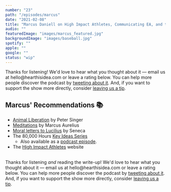 ```yaml
---
number: "23"
path: "/episodes/marcus"
date: "2021-02-08"
title: "Marcus Daniell on High Impact Athletes, Communicating EA, and the Purpose of Sport"
audio: ""
featuredImage: "images/marcus_featured.jpg"
backgroundImage: "images/baseball.jpg"
spotify: ""
apple: ""
google: ""
status: "wip"
---
```




<div class='aside'>
<div>
Thanks for listening! We'd love to hear what you thought about it — email us at hello@hearthisidea.com or leave a rating below. You can help more people discover the podcast by <a href='https://twitter.com/intent/tweet?text=Check out Hear This Idea, a podcast showcasing new thinking in philosophy, the social sciences, and effective altruism! &url=https://www.hearthisidea.com via @hearthisidea&' about='_blank'>tweeting about it</a>. And, if you want to support the show more directly, consider <a href='https://tips.pinecast.com/jar/hear-this-idea'>leaving us a tip</a>.
</div>
</div>

## Marcus' Recommendations 📚

- [Animal Liberation](https://www.goodreads.com/book/show/29380.Animal_Liberation) by Peter Singer
- [Meditations](https://www.goodreads.com/book/show/30659.Meditations)  by Marcus Aurelius
- [Moral letters to Lucilius](https://www.goodreads.com/book/show/46257635-moral-letters-to-lucilius) by Seneca
- The 80,000 Hours [Key Ideas Series](https://80000hours.org/key-ideas/)
  - Also available as a [podcast episode](https://80000hours.org/podcast/episodes/ben-todd-key-ideas-of-80000hours/).
- The [High Impact Athletes](https://highimpactathletes.org/) website



<div className="bookshelf" >
<Book url="https://www.goodreads.com/book/show/29380.Animal_Liberation" image="book-marcus-1" spineColor='#ffffff'/> <Book url="https://www.goodreads.com/book/show/30659.Meditations" image="book-marcus-2" spineColor='#00030b'/>
<Book url="https://www.goodreads.com/book/show/46257635-moral-letters-to-lucilius" image="book-marcus-3" spineColor='#181513'/> </div><br/>



<div class='aside'>
<div>
Thanks for listening <i>and</i> reading the write-up! We'd love to hear what you thought about it — email us at hello@hearthisidea.com or leave a rating below. You can help more people discover the podcast by <a href='https://twitter.com/intent/tweet?text=Check out Hear This Idea, a podcast showcasing new thinking in philosophy, the social sciences, and effective altruism! &url=https://www.hearthisidea.com via @hearthisidea&' about='_blank'>tweeting about it</a>. And, if you want to support the show more directly, consider <a href='https://tips.pinecast.com/jar/hear-this-idea'>leaving us a tip</a>.
</div>
</div>

